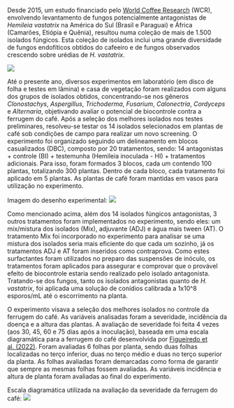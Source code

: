 Desde 2015, um estudo financiado pelo [World Coffee Research](https://worldcoffeeresearch.org/) (WCR), envolvendo levantamento de fungos potencialmente antagonistas de *Hemileia vastatrix* na América do Sul (Brasil e Paraguai) e África (Camarões, Etiópia e Quênia), resultou numa coleção de mais de 1.500 isolados fúngicos. Esta coleção de isolados inclui uma grande diversidade de fungos endofíticos obtidos do cafeeiro e de fungos observados crescendo sobre urédias de *H. vastatrix*.

![](imgs/mapa2.png){fig-align="center"}

Até o presente ano, diversos experimentos em laboratório (em disco de folha e testes em lâmina) e casa de vegetação foram realizados com alguns dos grupos de isolados obtidos, concentrando-se nos gêneros *Clonostachys*, *Aspergillus*, *Trichoderma*, *Fusarium*, *Calonectria*, *Cordyceps* e *Alternaria*, objetivando avaliar o potencial de biocontrole contra a ferrugem do café. Após a seleção dos melhores isolados nos testes preliminares, resolveu-se testar os 14 isolados selecionados em plantas de café sob condições de campo para realizar um novo screening. O experimento foi organizado seguindo um delineamento em blocos casualizados (DBC), composto por 20 tratamentos, sendo: 14 antagonistas + controle (BI) + testemunha (Hemileia inoculada - HI) + tratamentos adicionais. Para isso, foram formados 3 blocos, cada um contendo 100 plantas, totalizando 300 plantas. Dentro de cada bloco, cada tratamento foi aplicado em 5 plantas. As plantas de café foram mantidas em vasos para utilização no experimento.

Imagem do desenho experimental: ![](imgs/desenhoexperimental.png){fig-alt="Desenho experimental"}

Como mencionado acima, além dos 14 isolados fúngicos antagonistas, 3 outros tratamentos foram implementados no experimento, sendo eles: um mix/mistura dos isolados (Mix), adjuvante (ADJ) e água mais tween (AT). O tratamento Mix foi incorporado no experimento para analisar se uma mistura dos isolados seria mais eficiente do que cada um sozinho, já os tratamentos ADJ e AT foram inseridos como contraprova. Como estes surfactantes foram utilizados no preparo das suspensões de inóculo, os tratamentos foram aplicados para assegurar e comprovar que o provável efeito de biocontrole estaria sendo realizado pelo isolado antagonista. Tratando-se dos fungos, tanto os isolados antagonistas quanto de *H. vastatrix*, foi aplicada uma solução de conídios calibrada a 1x10\^8 esporos/mL até o escorrimento na planta.

O experimento visava a seleção dos melhores isolados no controle da ferrugem do café. As variáveis analisadas foram a severidade, incidência da doença e a altura das plantas. A avaliação de severidade foi feita 4 vezes (aos 30, 45, 60 e 75 dias após a inoculação), baseada em uma escala diagramática para a ferrugem do café desenvolvida por [Figueiredo et al. (2022)](https://doi.org/10.1007/s10658-022-02570-2). Foram avaliadas 6 folhas por planta, sendo duas folhas localizadas no terço inferior, duas no terço médio e duas no terço superior da planta. As folhas avaliadas foram demarcadas como forma de garantir que sempre as mesmas folhas fossem avaliadas. As variáveis incidência e altura de planta foram avaliadas ao final do experimento.

Escala diagramática utilizada na avaliação da severidade da ferrugem do café: ![](imgs/escalasev.png){fig-alt="Escala diagramática utilizada na avaliação da severidade da ferrugem do café" fig-align="center"}
